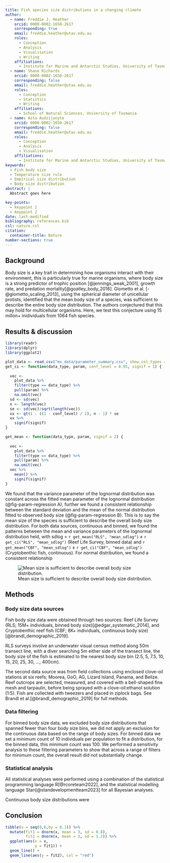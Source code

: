 ```yaml
---
title: Fish species size distributions in a changing climate
author:
  - name: Freddie J. Heather
    orcid: 0000-0002-1650-2617
    corresponding: true
    email: freddie.heather@utas.edu.au
    roles:
      - Conception
      - Analysis
      - Visualisation
      - Writing
    affiliations:
      - Institute for Marine and Antarctic Studies, University of Tasmania
  - name: Shane Richards
    orcid: 0000-0002-1650-2617
    corresponding: false
    email: freddie.heather@utas.edu.au
    roles:
      - Conception
      - Statistics
      - Writing
    affiliations:
      - School of Natural Sciences, University of Tasmania
  - name: Asta Audzijonyte
    orcid: 0000-0002-1650-2617
    corresponding: false
    email: freddie.heather@utas.edu.au
    roles:
      - Conception
      - Analysis
      - Visualisation
    affiliations:
      - Institute for Marine and Antarctic Studies, University of Tasmania
keywords:
  - Fish body size
  - Temperature size rule
  - Empirical size distribution
  - Body size distribution
abstract: |
  Abstract goes here

key-points:
  - keypoint 1
  - keypoint 2
date: last-modified
bibliography: references.bib
csl: nature.csl
citation:
  container-title: Nature
number-sections: true
---
```


## Background {#sec-background}

Body size is a key trait in determining how organisms interact with their environment, this is particularly true for marine organisms, where body size is a strong predictor of trophic position [@jennings_weak_2001], growth rate, and predation mortality[@goatley_body_2016]. Giometto et al. [-@giometto_scaling_2013], using the spherical diameter of unicellular protists, identified that the mean body size of a species, was sufficient to describe the entire body size distribution. The authors conjectured that this may hold for multicellular organisms. Here, we test this conjecture using 15 millon+ inidividuals from 1064 fish species.

## Results & discussion {#sec-results-discussion}

```r

library(readr)
library(dplyr)
library(ggplot2)

plot_data <- read_csv("ms_data/parameter_summary.csv", show_col_types = FALSE)
get_ci <- function(data_type, param, conf_level = 0.95, signif = 1) {
  
  vec <-
    plot_data %>% 
    filter(type == data_type) %>% 
    pull(param) %>% 
    na.omit(vec)
  sd <- sd(vec)
  n <- length(vec)
  se <- sd(vec)/sqrt(length(vec))
  xx <- qt(1 - ((1 - conf_level) / 2), n - 1) * se
  xx %>% 
    signif(signif)
}

get_mean <- function(data_type, param, signif = 2) {
  
  vec <-
    plot_data %>% 
    filter(type == data_type) %>% 
    pull(param) %>% 
    na.omit(vec)
  vec %>% 
    mean() %>% 
    signif(signif)
}

```

We found that the variance parameter of the lognormal distribution was constant across the fitted mean parameter of the lognormal distribution (@fig-param-regression A), further we found a consistent relationship between the standard deviation and the mean of the normal distribution fitted to observed body size (@fig-param-regression B). This is to say the mean size of the species is sufficient to describe the overall body size distribution. For both data sources, continuous and binned, we found the patterns between the mean and variance parameters of the lognormal distribution held, with sdlog = `r get_mean("RLS", "mean_sdlog")` $\pm$ `r get_ci("RLS", "mean_sdlog")` (Reef Life Survey, binned data) and `r get_mean("CBF", "mean_sdlog")` $\pm$ `r get_ci("CBF", "mean_sdlog")` (Cryptobenthic fish, continuous). For normal distribution, we found a consistent relationship

![Mean size is sufficient to describe overall body size distribution.](ms_figures/param_regression.png){#fig-param-regression}

## Methods {#sec-methods}

### Body size data sources

Fish body size data were obtained through two sources: Reef Life Survey (RLS; 15M+ individuals, binned body size)[@edgar_systematic_2014], and Cryptobenthic reef fish (CBF; 8K+ individuals, continuous body size)[@brandl_demographic_2019].

RLS surveys involve an underwater visual census method along 50m transect line, with a diver searching 5m either side of the transect line, the body size of the fish is estimated to the nearest body size bin (2.5, 5, 7.5, 10, 15, 20, 25, 30, ..., 400cm).

The second data source was from field collections using enclosed clove-oil stations at six reefs; Moorea, GoO, AG, Lizard Island, Panama, and Belize. Reef outcrops are selected, measured, and covered with a bell-shaped fine mesh and tarpaulin, before being sprayed with a clove-oil:ethanol solution (1:5). Fish are collected with tweezers and placed in ziplock bags. See Brandl et al.[@brandl_demographic_2019] for full methods.

### Data filtering

For binned body size data, we excluded body size distributions that spanned fewer than four body size bins, we did not apply an exclusion for the continuous data based on the range of body sizes. For binned data we set a minimum count of 10 individuals per population to fit a distribution, for the binned data, this minimum count was 100. We performed a sensitivity analysis to these filtering parameters to show that across a range of filters for minimum count, the overall result did not substantially change.

### Statistical analysis

All statistical analyses were performed using a combination of the statistical programming language R[@rcoreteam2022], and the statistical modelling language Stan[@standevelopmentteam2023] for all Bayesian analyses.

Continuous body size distributions were

## Conclusion

::: {#refs}
:::

```r
tibble(x = seq(0,6,by = 0.1)) %>% 
  mutate(fit1 = dnorm(x, mean = 3, sd = 0.8), 
         fit2 = dnorm(x, mean = 3, sd = 1.2)) %>% 
  ggplot(aes(x = x, 
             y = fit1)) +
  geom_line() +
  geom_line(aes(y = fit2), col = "red")
```
